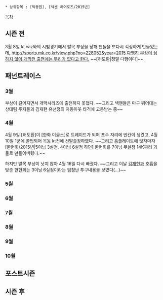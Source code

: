  * 상위항목 : [박동원], [넥센 히어로즈/2015년]

[[목차]]

== 시즌 전 ==
3월 8일 kt wiz와의 시범경기에서 발목 부상을 당해 팬들을 또다시 걱정하게 만들었는데, [[http://sports.mk.co.kr/view.php?no=228052&year=2015 다행히 부상이 심하지 않아 개막전 출전에는 무리가 없다고 한다.]] ~~[허도환|정말 다행이다]~~

== 패넌트레이스 ==
=== 3월 ===
부상이 길어지면서 개막시리즈에 출전하지 못했다. ~~그리고 넥팬들은 마구 뛰어대는 상대팀 주자들과 김재현 유선정의 자동아웃 타격에 고통받는 중~~

=== 4월 ===
4월 9일 [허도환]이 [한화 이글스]로 트레이드가 되며 포수 자리에 빈칸이 생겼고, 4월 10일 1군에 콜업되어 목동 kt전에 선발출장하였다. ~~그리고 홈플레이트에 앉자마자 [한현희/2015년|5이닝 3실점, 4이닝 6실점 하던] 한현희를 7이닝 무실점 14K짜리 괴물로 만들어버렸다.~~

하지만 발목 부상이 낫지 않아 4월 16일 다시 빠졌다. ~~그리고 이날 [[김재현(1993)|김재현]]과 호흡을 맞춘 한현희는 3이닝 6실점이라는 엄청난 투구내용을 보였다(...)~~

=== 5월 ===
=== 6월 ===
=== 7월 ===
=== 8월 ===
=== 9월 ===
=== 10월 ===
== 포스트시즌 ==
== 시즌 후 ==
